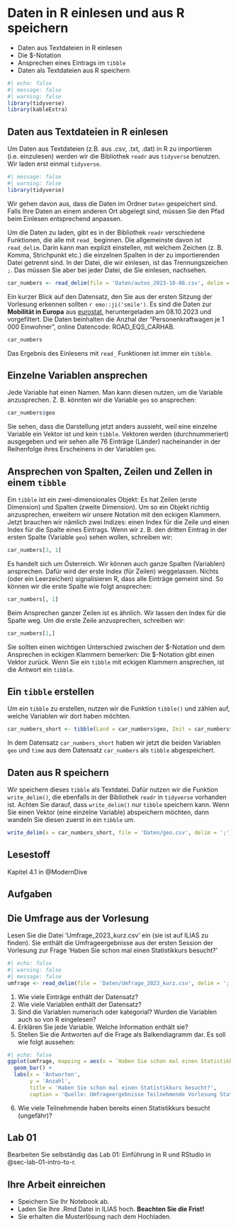 # Daten in R einlesen und aus R speichern {#sec-einlesen}

:::{.outcomes}
- Daten aus Textdateien in R einlesen
- Die $-Notation
- Ansprechen eines Eintrags im `tibble`
- Daten als Textdateien aus R speichern
:::

```r
#| echo: false
#| message: false
#| warning: false
library(tidyverse)
library(kableExtra)
```

## Daten aus Textdateien in R einlesen
Um Daten aus Textdateien (z.B. aus .csv, .txt, .dat) in R zu importieren (i.e. einzulesen) werden wir die Bibliothek `readr` aus `tidyverse` benutzen. Wir laden erst einmal `tidyverse`.

```r
#| message: false
#| warning: false
library(tidyverse)
```

Wir gehen davon aus, dass die Daten im Ordner `Daten` gespeichert sind. Falls Ihre Daten an einem anderen Ort abgelegt sind, müssen Sie den Pfad beim Einlesen entsprechend anpassen. 

Um die Daten zu laden, gibt es in der Bibliothek `readr` verschiedene Funktionen, die alle mit `read_` beginnen. Die allgemeinste davon ist `read_delim`. Darin kann man explizit einstellen, mit welchem Zeichen (z. B. Komma, Strichpunkt etc.) die einzelnen Spalten in der zu importierenden Datei getrennt sind. In der Datei, die wir einlesen, ist das Trennungszeichen `;`. Das müssen Sie aber bei jeder Datei, die Sie einlesen, nachsehen.

```r
car_numbers <- read_delim(file = 'Daten/autos_2023-10-08.csv', delim = ';')
```

Ein kurzer Blick auf den Datensatz, den Sie aus der ersten Sitzung der Vorlesung erkennen sollten `r emo::ji('smile')`. Es sind die Daten zur **Mobilität in Europa** aus [eurostat](https://ec.europa.eu/eurostat/databrowser/view/road_eqs_carhab/default/bar?lang=en), heruntergeladen am 08.10.2023 und vorgefiltert. Die Daten beinhalten die Anzhal der "Personenkraftwagen je 1 000 Einwohner", online Datencode: ROAD_EQS_CARHAB.

```r
car_numbers
```

Das Ergebnis des Einlesens mit `read_` Funktionen ist immer ein `tibble`. 

## Einzelne Variablen ansprechen
Jede Variable hat einen Namen. Man kann diesen nutzen, um die Variable anzusprechen. Z. B. könnten wir die Variable `geo` so ansprechen:
```r
car_numbers$geo
```

Sie sehen, dass die Darstellung jetzt anders aussieht, weil eine einzelne Variable ein Vektor ist und kein `tibble`. Vektoren werden (durchnummeriert) ausgegeben und wir sehen alle 76 Einträge (Länder) nacheinander in der Reihenfolge ihres Erscheinens in der Variablen `geo`.

## Ansprechen von Spalten, Zeilen und Zellen in einem `tibble`
Ein `tibble` ist ein zwei-dimensionales Objekt: Es hat Zeilen (erste Dimension) und Spalten (zweite Dimension). Um so ein Objekt richtig anzusprechen, erweitern wir unsere Notation mit den eckigen Klammern. Jetzt brauchen wir nämlich zwei Indizes: einen Index für die Zeile und einen Index für die Spalte eines Eintrags. Wenn wir z. B. den dritten Eintrag in der ersten Spalte (Variable `geo`) sehen wollen, schreiben wir:
```r
car_numbers[3, 1]
```

Es handelt sich um Österreich. Wir können auch ganze Spalten (Variablen) ansprechen. Dafür wird der erste Index (für Zeilen) weggelassen. Nichts (oder ein Leerzeichen) signalisieren R, dass alle Einträge gemeint sind. So können wir die erste Spalte wie folgt ansprechen:
```r
car_numbers[, 1]
```

Beim Ansprechen ganzer Zeilen ist es ähnlich. Wir lassen den Index für die Spalte weg. Um die erste Zeile anzusprechen, schreiben wir:
```r
car_numbers[1,]
```

Sie sollten einen wichtigen Unterschied zwischen der \$-Notation und dem Ansprechen in eckigen Klammern bemerken: Die \$-Notation gibt einen Vektor zurück. Wenn Sie ein `tibble` mit eckigen Klammern ansprechen, ist die Antwort ein `tibble`.

## Ein `tibble` erstellen
Um ein `tibble` zu erstellen, nutzen wir die Funktion `tibble()` und zählen auf, welche Variablen wir dort haben möchten.
```r
car_numbers_short <- tibble(Land = car_numbers$geo, Zeit = car_numbers$time)
```

In dem Datensatz `car_numbers_short` haben wir jetzt die beiden Variablen `geo` und `time` aus dem Datensatz `car_numbers` als `tibble` abgespeichert.


## Daten aus R speichern
Wir speichern dieses `tibble` als Textdatei. Dafür nutzen wir die Funktion `write_delim()`, die ebenfalls in der Bibliothek `readr` in `tidyverse` vorhanden ist. Achten Sie darauf, dass `write_delim()` nur `tibble` speichern kann. Wenn Sie einen Vektor (eine einzelne Variable) abspeichern möchten, dann wandeln Sie diesen zuerst in ein `tibble` um.
```r
write_delim(x = car_numbers_short, file = 'Daten/geo.csv', delim = ';')
```



## Lesestoff
Kapitel 4.1 in @ModernDive


## Aufgaben

## Die Umfrage aus der Vorlesung
Lesen Sie die Datei 'Umfrage_2023_kurz.csv' ein (sie ist auf ILIAS zu finden). Sie enthält die Umfrageergebnisse aus der ersten Session der Vorlesung zur Frage 'Haben Sie schon mal einen Statistikkurs besucht?'
```r
#| echo: false
#| warning: false
#| message: false
umfrage <- read_delim(file = 'Daten/Umfrage_2023_kurz.csv', delim = ';')

```

1. Wie viele Einträge enthält der Datensatz?
2. Wie viele Variablen enthält der Datensatz?
3. Sind die Variablen numerisch oder kategorial? Wurden die Variablen auch so von R eingelesen?
4. Erklären Sie jede Variable. Welche Information enthält sie?
5. Stellen Sie die Antworten auf die Frage als Balkendiagramm dar. Es soll wie folgt aussehen:

```r
#| echo: false
ggplot(umfrage, mapping = aes(x = `Haben Sie schon mal einen Statistikkurs besucht?`)) +
  geom_bar() +
  labs(x = 'Antworten',
       y = 'Anzahl',
       title = 'Haben Sie schon mal einen Statistikkurs besucht?',
       caption = 'Quelle: Umfrageergebnisse Teilnehmende Vorlesung Statistik WS 2023-2024')
```


6. Wie viele Teilnehmende haben bereits einen Statistikkurs besucht (ungefähr)?

## Lab 01
Bearbeiten Sie selbständig das Lab 01: Einführung in R und RStudio in @sec-lab-01-intro-to-r.

## Ihre Arbeit einreichen
- Speichern Sie Ihr Notebook ab.
- Laden Sie Ihre .Rmd Datei in ILIAS hoch. **Beachten Sie die Frist!**
- Sie erhalten die Musterlösung nach dem Hochladen.
